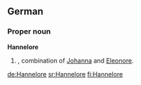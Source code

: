 ==German==

===Proper noun===
'''Hannelore'''

# {{given name|female|lang=de}}, combination of [[Johanna]] and [[Eleonore]].

[[de:Hannelore]]
[[sr:Hannelore]]
[[fi:Hannelore]]